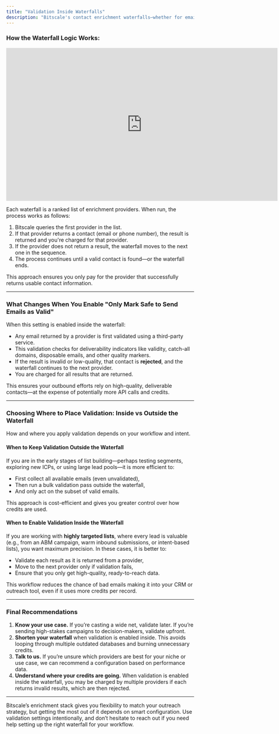 ```yaml
---
title: "Validation Inside Waterfalls"
description: "Bitscale's contact enrichment waterfalls—whether for email or phone—are designed to give you broad coverage using multiple providers. However, a key feature that can significantly impact both data quality and credit usage is validation inside the waterfall. This guide explains how that works, and when you should or shouldn't enable it."
---
```


### How the Waterfall Logic Works:

<iframe width="728" height="410" src="https://www.youtube.com/embed/1ExF-HmttXA?si=Z-NLqCuBl0pTjEGf" title="YouTube video player" frameborder="0" allow="accelerometer; autoplay; clipboard-write; encrypted-media; gyroscope; picture-in-picture; web-share" referrerpolicy="strict-origin-when-cross-origin" allowfullscreen></iframe>

Each waterfall is a ranked list of enrichment providers. When run, the process works as follows:

1. Bitscale queries the first provider in the list.
2. If that provider returns a contact (email or phone number), the result is returned and you're charged for that provider.
3. If the provider does not return a result, the waterfall moves to the next one in the sequence.
4. The process continues until a valid contact is found—or the waterfall ends.

This approach ensures you only pay for the provider that successfully returns usable contact information.

---

### What Changes When You Enable "Only Mark Safe to Send Emails as Valid"

When this setting is enabled inside the waterfall:

- Any email returned by a provider is first validated using a third-party service.
- This validation checks for deliverability indicators like validity, catch-all domains, disposable emails, and other quality markers.
- If the result is invalid or low-quality, that contact is **rejected**, and the waterfall continues to the next provider.
- You are charged for all results that are returned.

This ensures your outbound efforts rely on high-quality, deliverable contacts—at the expense of potentially more API calls and credits.

---

### Choosing Where to Place Validation: Inside vs Outside the Waterfall

How and where you apply validation depends on your workflow and intent.

#### When to Keep Validation Outside the Waterfall

If you are in the early stages of list building—perhaps testing segments, exploring new ICPs, or using large lead pools—it is more efficient to:

- First collect all available emails (even unvalidated),
- Then run a bulk validation pass outside the waterfall,
- And only act on the subset of valid emails.

This approach is cost-efficient and gives you greater control over how credits are used.

#### When to Enable Validation Inside the Waterfall

If you are working with **highly targeted lists**, where every lead is valuable (e.g., from an ABM campaign, warm inbound submissions, or intent-based lists), you want maximum precision. In these cases, it is better to:

- Validate each result as it is returned from a provider,
- Move to the next provider only if validation fails,
- Ensure that you only get high-quality, ready-to-reach data.

This workflow reduces the chance of bad emails making it into your CRM or outreach tool, even if it uses more credits per record.

---

### Final Recommendations

1. **Know your use case.** If you’re casting a wide net, validate later. If you’re sending high-stakes campaigns to decision-makers, validate upfront.
2. **Shorten your waterfall** when validation is enabled inside. This avoids looping through multiple outdated databases and burning unnecessary credits.
3. **Talk to us.** If you’re unsure which providers are best for your niche or use case, we can recommend a configuration based on performance data.
4. **Understand where your credits are going.** When validation is enabled inside the waterfall, you may be charged by multiple providers if each returns invalid results, which are then rejected.

---

Bitscale’s enrichment stack gives you flexibility to match your outreach strategy, but getting the most out of it depends on smart configuration. Use validation settings intentionally, and don’t hesitate to reach out if you need help setting up the right waterfall for your workflow.